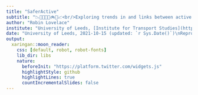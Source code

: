 ```yaml
---
title: "SaferActive"
subtitle: "📉🚂🚅🚎🛴🚲🚶📈<br/>Exploring trends in and links between active travel uptake and road safety"
author: "Robin Lovelace"
institute: "University of Leeds, [Institute for Transport Studies](https://environment.leeds.ac.uk/transport)"
date: "University of Leeds, 2021-10-15 (updated: `r Sys.Date()`)\nReproducible source code: [github.com/saferactive/saferactive](https://github.com/saferactive/saferactive)"
output:
  xaringan::moon_reader:
    css: [default, robot, robot-fonts]
    lib_dir: libs
    nature: 
      beforeInit: "https://platform.twitter.com/widgets.js"
      highlightStyle: github
      highlightLines: true
      countIncrementalSlides: false
---
```



